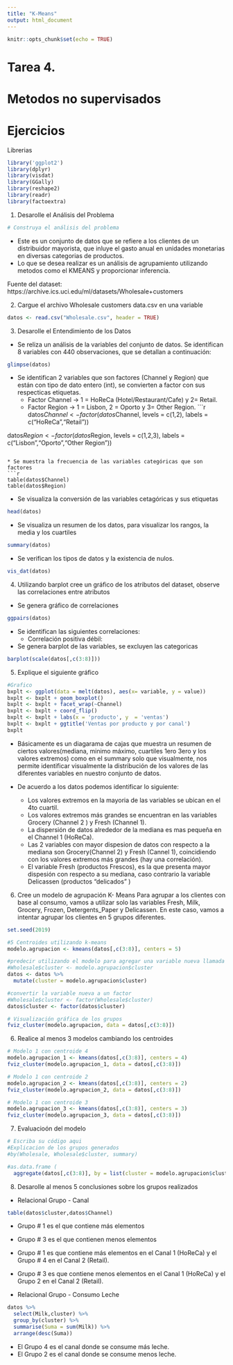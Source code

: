 ```yaml
---
title: "K-Means"
output: html_document
---
```


```r
knitr::opts_chunk$set(echo = TRUE)
```

# Tarea 4.
# Metodos no supervisados

# Ejercicios 

Librerias
```r
library('ggplot2')
library(dplyr)
library(visdat)
library(GGally)
library(reshape2)
library(readr)
library(factoextra)
```

1. Desarolle el Análisis del Problema
```r
# Construya el análisis del problema

```
* Este es un conjunto de datos que se refiere a los clientes de un distribuidor mayorista, que inluye el gasto anual en unidades monetarias en diversas categorias de productos. 
* Lo que se desea realizar es un análisis de agrupamiento utilizando metodos como el KMEANS y proporcionar inferencia.


Fuente del dataset:
https://archive.ics.uci.edu/ml/datasets/Wholesale+customers


2. Cargue el archivo Wholesale customers data.csv en una variable

```r
datos <- read.csv("Wholesale.csv", header = TRUE)
```



3. Desarolle el Entendimiento de los Datos

* Se reliza un análisis de la variables del conjunto de datos. Se identifican 8 variables con 440 observaciones, que se detallan a continuación:
```r
glimpse(datos)
```

* Se identifican 2 variables que son factores (Channel y Region) que están con tipo de dato entero (int), se convierten a factor con sus respecticas etiquetas.
  * Factor Channel -> 1 = HoReCa (Hotel/Restaurant/Cafe) y 2= Retail.
  * Factor Region -> 1 = Lisbon, 2 = Oporto y 3= Other Region.
```r
datos$Channel <- factor(datos$Channel, 
                        levels = c(1,2),
                        labels = c("HoReCa","Retail")) 

datos$Region <- factor(datos$Region, 
                       levels = c(1,2,3),
                       labels = c("Lisbon","Oporto","Other Region")) 



```

* Se muestra la frecuencia de las variables categóricas que son factores
```r
table(datos$Channel)
table(datos$Region)
```


* Se visualiza la conversión de las variables cetagóricas y sus etiquetas
```r
head(datos)
```

* Se visualiza un resumen de los datos, para visualizar los rangos, la media y los cuartiles
```r
summary(datos)
```

* Se verifican los tipos de datos y la existencia de nulos.
```r
vis_dat(datos)
```


4. Utilizando barplot cree un gráfico de los atributos del dataset, observe las correlaciones entre atributos

* Se genera gráfico de correlaciones
```r
ggpairs(datos)

```
* Se identifican las siguientes correlaciones:
  * Correlación positiva débil: 


* Se genera barplot de las variables, se excluyen las categoricas
```r
barplot(scale(datos[,c(3:8)]))
```


5. Explique el siguiente gráfico

```r
#Grafico
bxplt <- ggplot(data = melt(datos), aes(x= variable, y = value))
bxplt <- bxplt + geom_boxplot()
bxplt <- bxplt + facet_wrap(~Channel)
bxplt <- bxplt + coord_flip()
bxplt <- bxplt + labs(x = 'producto', y  = 'ventas')
bxplt <- bxplt + ggtitle('Ventas por producto y por canal')
bxplt
```

* Básicamente es un diagarama de cajas que muestra un resumen de ciertos valores(mediana, minimo máximo, cuartiles 1ero 3ero y los valores extremos) como en el summary solo que visualmente,  nos permite identificar visualmente la distribución de los valores de las diferentes variables en nuestro conjunto de datos. 

* De acuerdo a los datos podemos identificar lo siguiente:
  * Los valores extremos en la mayoria de las variables se ubican en el 4to cuartil.
  * Los valores extremos más grandes se encuentran en las variables Grocery (Channel 2 ) y Fresh (Channel 1).
  * La dispersión de datos alrededor de la mediana es mas pequeña en el Channel 1 (HoReCa).
  * Las 2 variables con mayor dispesion de datos con respecto a la mediana son Grocery(Channel 2) y Fresh (Cannel 1), coincidiendo con los valores extremos más grandes (hay una correlación).
  * El variable Fresh (productos Frescos), es la que presenta mayor dispesión con respecto a su mediana, caso contrario la variable Delicassen (productos "delicados" )
  
  

6. Cree un modelo de agrupación K- Means
Para agrupar a los clientes con base al consumo, vamos a utilizar solo las variables Fresh, Milk, Grocery, Frozen, Detergents_Paper y Delicassen. En este caso, vamos a intentar agrupar los clientes en 5 grupos diferentes.


```r
set.seed(2019)

#5 Centroides utilizando k-means
modelo.agrupacion <- kmeans(datos[,c(3:8)], centers = 5)

#predecir utilizando el modelo para agregar una variable nueva llamada 'cluster' al conjunto de datos
#Wholesale$cluster <- modelo.agrupacion$cluster
datos <- datos %>% 
  mutate(cluster = modelo.agrupacion$cluster)

#convertir la variable nueva a un factor
#Wholesale$cluster <- factor(Wholesale$cluster)
datos$cluster <- factor(datos$cluster)

# Visualización gráfica de los grupos
fviz_cluster(modelo.agrupacion, data = datos[,c(3:8)])

```

6. Realice al menos 3 modelos cambiando los centroides 
```r
# Modelo 1 con centroide 4
modelo.agrupacion_1 <- kmeans(datos[,c(3:8)], centers = 4)
fviz_cluster(modelo.agrupacion_1, data = datos[,c(3:8)])

# Modelo 1 con centroide 2
modelo.agrupacion_2 <- kmeans(datos[,c(3:8)], centers = 2)
fviz_cluster(modelo.agrupacion_2, data = datos[,c(3:8)])

# Modelo 1 con centroide 3
modelo.agrupacion_3 <- kmeans(datos[,c(3:8)], centers = 3)
fviz_cluster(modelo.agrupacion_3, data = datos[,c(3:8)])


```

7. Evaluacioón del modelo
```r
# Escriba su código aqui
#Explicacion de los grupos generados
#by(Wholesale, Wholesale$cluster, summary)

#as.data.frame ( 
  aggregate(datos[,c(3:8)], by = list(cluster = modelo.agrupacion$cluster ), summary)#)

```


8. Desarolle al menos 5 conclusiones sobre los grupos realizados
  
  
* Relacional Grupo - Canal
```r
table(datos$cluster,datos$Channel)
```

* Grupo # 1 es el que contiene más elementos
* Grupo # 3 es el que contienen menos elementos
* Grupo # 1 es que contiene más elementos en el Canal 1 (HoReCa) y el Grupo # 4 en el Canal 2 (Retail).
* Grupo # 3 es que contiene menos elementos en el Canal 1 (HoReCa) y el Grupo 2 en el Canal 2 (Retail).


* Relacional Grupo - Consumo Leche

```r
datos %>% 
  select(Milk,cluster) %>% 
  group_by(cluster) %>% 
  summarise(Suma = sum(Milk)) %>% 
  arrange(desc(Suma))
```

* El Grupo 4 es el canal donde se consume más leche.
* El Grupo 2 es el canal donde se consume menos leche.





  


